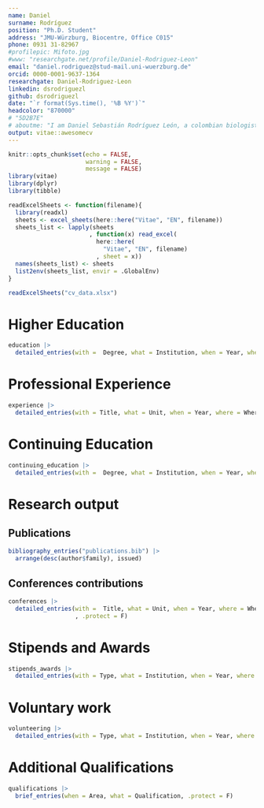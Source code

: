 ```yaml
---
name: Daniel
surname: Rodríguez
position: "Ph.D. Student"
address: "JMU-Würzburg, Biocentre, Office C015"
phone: 0931 31-82967
#profilepic: Mifoto.jpg
#www: "researchgate.net/profile/Daniel-Rodriguez-Leon"
email: "daniel.rodriguez@stud-mail.uni-wuerzburg.de"
orcid: 0000-0001-9637-1364
researchgate: Daniel-Rodriguez-Leon
linkedin: dsrodriguezl
github: dsrodriguezl
date: "`r format(Sys.time(), '%B %Y')`"
headcolor: "870000"
# "5D2B7E"
# aboutme: "I am Daniel Sebastián Rodríguez León, a colombian biologist with a great interest in Behavioral and Chemical Ecology, in particular towards the study of Social Organization and Evolution, as well as Animal Communication."
output: vitae::awesomecv
---
```


```r
knitr::opts_chunk$set(echo = FALSE,
                      warning = FALSE,
                      message = FALSE)
library(vitae)
library(dplyr)
library(tibble)

readExcelSheets <- function(filename){
  library(readxl)
  sheets <- excel_sheets(here::here("Vitae", "EN", filename))
  sheets_list <- lapply(sheets
                       , function(x) read_excel(
                         here::here(
                           "Vitae", "EN", filename)
                         , sheet = x))
  names(sheets_list) <- sheets
  list2env(sheets_list, envir = .GlobalEnv)
}

readExcelSheets("cv_data.xlsx")
```

# Higher Education

```r
education |> 
  detailed_entries(with =  Degree, what = Institution, when = Year, where = Where, why = detail, .protect = F)
```

# Professional Experience

```r
experience |> 
  detailed_entries(with = Title, what = Unit, when = Year, where = Where, why = detail, .protect = F)
```

# Continuing Education

```r
continuing_education |> 
  detailed_entries(with =  Degree, what = Institution, when = Year, where = Where, why = detail, .protect = F)
```

# Research output

## Publications

```r
bibliography_entries("publications.bib") |>
  arrange(desc(author$family), issued)
```


## Conferences contributions

```r
conferences |> 
  detailed_entries(with =  Title, what = Unit, when = Year, where = Where, why = detail
                   , .protect = F)
```

# Stipends and Awards

```r
stipends_awards |>  
  detailed_entries(with = Type, what = Institution, when = Year, where = Where, .protect = F)

```

# Voluntary work

```r
volunteering |>  
  detailed_entries(with = Type, what = Institution, when = Year, where = Where, .protect = F)

```


# Additional Qualifications

```r
qualifications |> 
  brief_entries(when = Area, what = Qualification, .protect = F)
```

